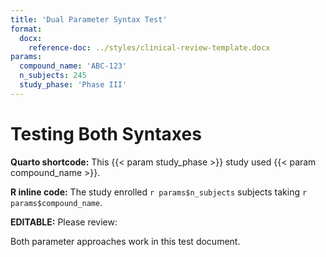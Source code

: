 ```yaml
---
title: 'Dual Parameter Syntax Test'
format:
  docx:
    reference-doc: ../styles/clinical-review-template.docx
params:
  compound_name: 'ABC-123'
  n_subjects: 245
  study_phase: 'Phase III'
---
```


# Testing Both Syntaxes

**Quarto shortcode:** This [{{< param study_phase >}}]{custom-style="ProtectedParam"} study used [{{< param compound_name >}}]{custom-style="ProtectedParam"}.

**R inline code:** The study enrolled [`r params$n_subjects`]{custom-style="ProtectedParam"} subjects taking [`r params$compound_name`]{custom-style="ProtectedParam"}.

**EDITABLE:** Please review:

Both parameter approaches work in this test document.
